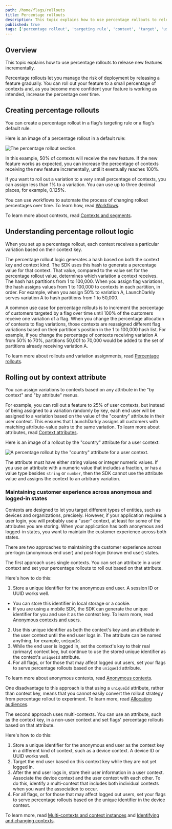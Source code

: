 ```yaml
---
path: /home/flags/rollouts
title: Percentage rollouts
description: This topic explains how to use percentage rollouts to release new features incrementally.
published: true
tags: ['percentage rollout', 'targeting rule', 'context', 'target', 'user']
---
```


## Overview

This topic explains how to use percentage rollouts to release new features incrementally.

Percentage rollouts let you manage the risk of deployment by releasing a feature gradually. You can roll out your feature to a small percentage of contexts and, as you become more confident your feature is working as intended, increase the percentage over time.

## Creating percentage rollouts

You can create a percentage rollout in a flag's targeting rule or a flag's default rule.

Here is an image of a percentage rollout in a default rule:

![The percentage rollout section.](flag-rules-percentage-fifty.png)

In this example, 50% of contexts will receive the new feature. If the new feature works as expected, you can increase the percentage of contexts receiving the new feature incrementally, until it eventually reaches 100%.

If you want to roll out a variation to a very small percentage of contexts, you can assign less than 1% to a variation. You can use up to three decimal places, for example, 0.125%.

You can use workflows to automate the process of changing rollout percentages over time. To learn how, read [Workflows](/home/feature-workflows/workflows).

To learn more about contexts, read [Contexts and segments](/home/contexts).

## Understanding percentage rollout logic

When you set up a percentage rollout, each context receives a particular variation based on their context key.

The percentage rollout logic generates a hash based on both the context key and context kind. The SDK uses this hash to generate a percentage value for that context. That value, compared to the value set for the percentage rollout value, determines which variation a context receives. The hash has partitions from 1 to 100,000. When you assign flag variations, the hash assigns values from 1 to 100,000 to contexts in each partition, in order. For example, when you assign 50% to variation A, LaunchDarkly serves variation A to hash partitions from 1 to 50,000.

A common use case for percentage rollouts is to increment the percentage of customers targeted by a flag over time until 100% of the customers receive one variation of a flag. When you change the percentage allocation of contexts to flag variations, those contexts are reassigned different flag variations based on their partition's position in the 1 to 100,000 hash list. For example, if you change the percentage of contexts receiving variation A from 50% to 70%, partitions 50,001 to 70,000 would be added to the set of partitions already receiving variation A.

To learn more about rollouts and variation assignments, read [Percentage rollouts](/sdk/concepts/flag-evaluation-rules#percentage-rollouts).

## Rolling out by context attribute

You can assign variations to contexts based on any attribute in the "by context" and "by attribute" menus.

For example, you can roll out a feature to 25% of user contexts, but instead of being assigned to a variation randomly by key, each end user will be assigned to a variation based on the value of the "country" attribute in their user context. This ensures that LaunchDarkly assigns all customers with matching attribute-value pairs to the same variation. To learn more about attributes, read [Context attributes](/home/contexts/attributes).

Here is an image of a rollout by the "country" attribute for a user context:

![A percentage rollout by the "country" attribute for a user context.](rules-percentage-rollout-attribute.png)

The attribute must have either string values or integer numeric values. If you use an attribute with a numeric value that includes a fraction, or has a value type besides `string` or `number`, then the SDK cannot use the attribute value and assigns the context to an arbitrary variation.

### Maintaining customer experience across anonymous and logged-in states

Contexts are designed to let you target different types of entities, such as devices and organizations, precisely. However, if your application requires a user login, you will probably use a "user" context, at least for some of the attributes you are storing. When your application has both anonymous and logged-in states, you want to maintain the customer experience across both states.

There are two approaches to maintaining the customer experience across pre-login (anonymous end user) and post-login (known end user) states.

The first approach uses single contexts. You can set an attribute in a user context and set your percentage rollouts to roll out based on that attribute.

Here's how to do this:

1. Store a unique identifier for the anonymous end user. A session ID or UUID works well.
  * You can store this identifier in local storage or a cookie.
  * If you are using a mobile SDK, the SDK can generate the unique identifier for you and use it as the context key. To learn more, read [Anonymous contexts and users](/sdk/features/anonymous).
2. Use this unique identifier as both the context's key and an attribute in the user context until the end user logs in. The attribute can be named anything, for example, `uniqueId`.
3. While the end user is logged in, set the context's key to their real (primary) context key, but continue to use the stored unique identifier as the context's `uniqueId` attribute.
4. For all flags, or for those that may affect logged out users, set your flags to serve percentage rollouts based on the `uniqueId` attribute.

To learn more about anonymous contexts, read [Anonymous contexts](/home/contexts/anonymous-contexts).

One disadvantage to this approach is that using a `uniqueId` attribute, rather than context key, means that you cannot easily convert the rollout strategy from percentage rollout to experiment. To learn more, read [Allocating audiences](/home/creating-experiments/allocation#allocating-audiences).

The second approach uses multi-contexts. You can use an attribute, such as the context key, in a non-user context and set flags' percentage rollouts based on that attribute.

Here's how to do this:

1. Store a unique identifier for the anonymous end user as the context key in a different kind of context, such as a device context. A device ID or UUID works well.
2. Target the end user based on this context key while they are not yet logged in.
3. After the end user logs in, store their user information in a user context. Associate the device context and the user context with each other. To do this, identify a multi-context that includes both individual contexts when you want the association to occur.
4. For all flags, or for those that may affect logged out users, set your flags to serve percentage rollouts based on the unique identifier in the device context.

To learn more, read [Multi-contexts and context instances](/home/contexts/multi-contexts) and [Identifying and changing contexts](/sdk/features/identify).

